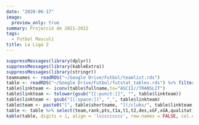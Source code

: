 ```yaml
---
date: "2020-06-17"
image:
  preview_only: true
summary: Projecció de 2021-2022
tags:
  - Futbol Masculí
title: La Liga 2
---
```

```r
suppressMessages(library(dplyr))
suppressMessages(library(kableExtra))
suppressMessages(library(stringr))
teamnames <- readRDS("~/Google Drive/Futbol/teamlist.rds")
table <- readRDS("~/Google Drive/Futbol/futstat_tables.rds") %>% filter(league == 'segunda_1') %>% left_join(teamnames, by = "team") %>% arrange(rank) %>% mutate(league = str_sub(league,1,-3)) %>% left_join(readRDS("~/Google Drive/Futbol/futstat_playoff.rds"), by = "team") %>% mutate(t1a = rowSums(cbind(t1, playoff.ascens), na.rm = T)) 
table$linkteam <- iconv(table$fullname,to="ASCII//TRANSLIT")
table$linkteam <- tolower(gsub("[[:punct:]]", "", table$linkteam))
table$linkteam <- gsub("[[:space:]]", "_", table$linkteam)
table$team <- paste0("[", table$shortname, "](/clubs/", table$linkteam,"_",table$league,")")
table <- table %>% select(team,rank,pts,t1a,t1,t2,des,xGF,xGA,qualitat)
kable(table, digits = 1, align = 'lccccccccc', row.names = FALSE, col.names = c('Club', 'Class.', 'Punts', 'Ascens','Asc.Dir.', 'Playoff', 'Descens', 'Favor', 'Contra', 'Qualitat')) %>% add_header_above(c('Projecció de la Classificació' = 1, 'Mitjana' = 2, 'Probabilitat (%)' = 4, 'xGols' = 3)) %>% column_spec(1, bold = T) %>% column_spec(3, border_right = T) %>% column_spec(7, border_right = T)
```

